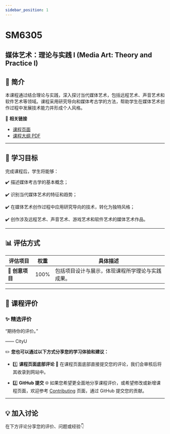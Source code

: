 ```yaml
---
sidebar_position: 1
---
```


# SM6305
## 媒体艺术：理论与实践 I (Media Art: Theory and Practice I)

## **📘 简介**
本课程通过结合理论与实践，深入探讨当代媒体艺术，包括远程艺术、声音艺术和软件艺术等领域。课程采用研究导向和媒体考古学的方法，帮助学生在媒体艺术创作过程中发展技术能力并形成个人风格。

🔗 **相关链接**
- [课程页面](https://www.cityu.edu.hk/catalogue/pg/202526/course/SM6305.htm)
- [课程大纲 PDF](https://www.cityu.edu.hk/catalogue/pg/202526/course/SM6305.pdf)

---

## **🎯 学习目标**

完成课程后，学生将能够：

✔️ 描述媒体考古学的基本概念；

✔️ 识别当代媒体艺术的特征和趋势；

✔️ 在媒体艺术创作过程中应用研究导向的技术，转化为独特风格；

✔️ 创作涉及远程艺术、声音艺术、游戏艺术和软件艺术的媒体艺术作品。

---

## **📊 评估方式**

| **评估项目**          | **权重** | **具体描述**                                                                                       |
|----------------------|---------|---------------------------------------------------------------------------------------------------|
| **📂 创意项目**       | 100%     | 包括项目设计与展示，体现课程所学理论与实践成果。                                                     |

---

## **💬 课程评价**

### ✨ **精选评价**
<div className={commentStyles.commentBox}>
    <p className={commentStyles.commentText}>
        “期待你的评价。”
    </p>
    <p className={commentStyles.commentAuthor}>—— CityU</p>
</div>

✏️ **您也可以通过以下方式分享您的学习体验和建议：**

- 1️⃣ **课程页面底部评论**
💬 在课程页面底部直接提交您的评论，我们会审核后将其收录到网站中。

- 2️⃣ **GitHub 提交**
🌐 如果您希望更全面地分享课程评价，或希望修改或新增课程页面，欢迎参考 [Contributing](/contributing) 页面，通过 GitHub 提交您的贡献。

---

## **💡 加入讨论**

在下方评论分享您的评价、问题或经验👇
<Utterances />